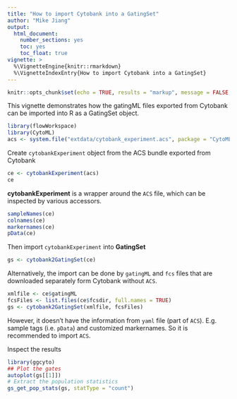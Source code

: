 ```yaml
---
title: "How to import Cytobank into a GatingSet"
author: "Mike Jiang"
output: 
  html_document: 
    number_sections: yes
    toc: yes
    toc_float: true
vignette: >    
  %\VignetteEngine{knitr::rmarkdown}
  %\VignetteIndexEntry{How to import Cytobank into a GatingSet}
---
```



```r
knitr::opts_chunk$set(echo = TRUE, results = "markup", message = FALSE, warning = FALSE)
```

This vignette demonstrates how the gatingML files exported from Cytobank can be imported into R as a GatingSet object.

```r
library(flowWorkspace)
library(CytoML)
acs <- system.file("extdata/cytobank_experiment.acs", package = "CytoML")
```

Create `cytobankExperiment` object from the ACS bundle exported from Cytobank
```r
ce <- cytobankExperiment(acs)
ce
```

**cytobankExperiment** is a wrapper around the `ACS` file, which can be inspected by various accessors.
```r
sampleNames(ce)
colnames(ce)
markernames(ce)
pData(ce)
```
Then import `cytobankExperiment` into **GatingSet**
```r
gs <- cytobank2GatingSet(ce)
```

Alternatively, the import can be done by `gatingML` and `fcs` files that are downloaded separately form Cytobank without `ACS`.
```r
xmlfile <- ce$gatingML
fcsFiles <- list.files(ce$fcsdir, full.names = TRUE)
gs <- cytobank2GatingSet(xmlfile, fcsFiles)
```
However, it doesn't have the information from `yaml` file (part of `ACS`). E.g. sample tags (i.e. `pData`) and customized markernames. So it is recommended to import `ACS`.

Inspect the results
```r
library(ggcyto)
## Plot the gates
autoplot(gs[[1]])
# Extract the population statistics
gs_get_pop_stats(gs, statType = "count")
```


